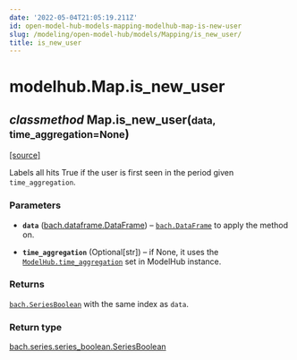 ```yaml
---
date: '2022-05-04T21:05:19.211Z'
id: open-model-hub-models-mapping-modelhub-map-is-new-user
slug: /modeling/open-model-hub/models/Mapping/is_new_user/
title: is_new_user
---
```


# modelhub.Map.is_new_user

<div className="method">

<h2 className="signature-method"><span className="type-annotation"><em>classmethod</em></span> <span className="additional-name">Map.</span><span className="name">is_new_user(</span><small className="parameter-list"><span className="parameter" id="data">data</span>, <span className="parameter" id="time_aggregation">time_aggregation=None</span></small>)</h2>


&#8203;<span className="view-source">[[source]](https://github.com/objectiv/objectiv-analytics/blob/main/modelhub/modelhub/map.py)</span>

<div className="content">

Labels all hits True if the user is first seen in the period given `time_aggregation`.


### Parameters

* **`data`** ([bach.dataframe.DataFrame](/modeling/bach/api-reference/DataFrame/index.mdx)) – [`bach.DataFrame`](/modeling/bach/api-reference/DataFrame/index.mdx) to apply the method on.


* **`time_aggregation`** (Optional[str]) – if None, it uses the [`ModelHub.time_aggregation`](/modeling/open-model-hub/api-reference/ModelHub/modelhub.ModelHub.time_aggregation.mdx) set in ModelHub
instance.





### Returns

[`bach.SeriesBoolean`](/modeling/bach/api-reference/Series/Boolean/index.mdx) with the same index as `data`.



### Return type

[bach.series.series_boolean.SeriesBoolean](/modeling/bach/api-reference/Series/Boolean/index.mdx)



</div>


</div>
